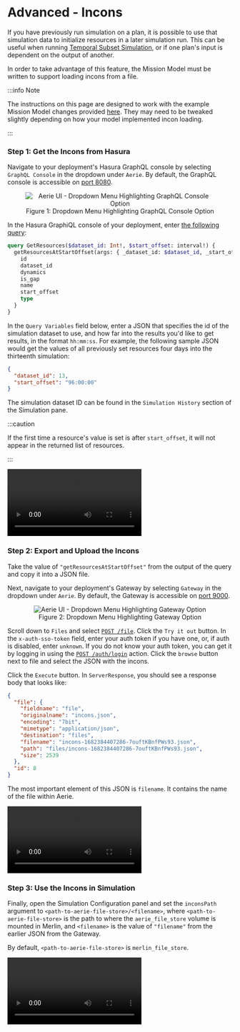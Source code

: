 
# Advanced - Incons

If you have previously run simulation on a plan, it is possible to use that simulation data to initialize resources in a later simulation run.
This can be useful when running [Temporal Subset Simulation](../create-plan-and-simulate#advanced-temporal-subset-simulation),
or if one plan's input is dependent on the output of another.

In order to take advantage of this feature, the Mission Model must be written to support loading incons from a file.

:::info Note

The instructions on this page are designed to work with the example Mission Model changes provided [here](../../mission-modeling/advanced-incons).
They may need to be tweaked slightly depending on how your model implemented incon loading.

:::

### Step 1: Get the Incons from Hasura

Navigate to your deployment's Hasura GraphQL console by selecting `GraphQL Console` in the dropdown under `Aerie`.
By default, the GraphQL console is accessible on [port 8080](http://localhost:8080).

<figure align="center">
  <img
    alt="Aerie UI - Dropdown Menu Highlighting GraphQL Console Option"
    src={gqlDropdown}
    style={{ maxHeight: '50vh' }}
  />
  <figcaption>Figure 1: Dropdown Menu Highlighting GraphQL Console Option</figcaption>
</figure>

In the Hasura GraphiQL console of your deployment, enter [the following query](/api/examples/simulation/#query-for-simulation-resource-data-at-a-given-time):

```graphql
query GetResources($dataset_id: Int!, $start_offset: interval!) {
  getResourcesAtStartOffset(args: { _dataset_id: $dataset_id, _start_offset: $start_offset }) {
    id
    dataset_id
    dynamics
    is_gap
    name
    start_offset
    type
  }
}
```

In the `Query Variables` field below, enter a JSON that specifies the id of the simulation dataset to use,
and how far into the results you'd like to get results, in the format `hh:mm:ss`.
For example, the following sample JSON would get the values of all previously set resources four days into the thirteenth simulation:

```json
{
  "dataset_id": 13,
  "start_offset": "96:00:00"
}
```

The simulation dataset ID can be found in the `Simulation History` section of the Simulation pane.

:::caution

If the first time a resource's value is set is after `start_offset`, it will not appear in the returned list of resources.

:::

<video controls align="center">
  <source src={simulationInconsQuery} type="video/webm" />
</video>

### Step 2: Export and Upload the Incons

Take the value of `"getResourcesAtStartOffset"` from the output of the query and copy it into a JSON file.

Next, navigate to your deployment's Gateway by selecting `Gateway` in the dropdown under `Aerie`.
By default, the Gateway is accessible on [port 9000](http://localhost:9000).

<figure align="center">
  <img alt="Aerie UI - Dropdown Menu Highlighting Gateway Option" src={gatewayDropdown} style={{ maxHeight: '50vh' }} />
  <figcaption>Figure 2: Dropdown Menu Highlighting Gateway Option</figcaption>
</figure>

Scroll down to `Files` and select [`POST /file`](http://localhost:9000/#/Files/post_file).
Click the `Try it out` button.
In the `x-auth-sso-token` field, enter your auth token if you have one, or, if auth is disabled, enter `unknown`.
If you do not know your auth token, you can get it by logging in using the [`POST /auth/login`](http://localhost:9000/#/Auth/post_auth_login) action.
Click the `browse` button next to file and select the JSON with the incons.

Click the `Execute` button. In `ServerResponse`, you should see a response body that looks like:

```json
{
  "file": {
    "fieldname": "file",
    "originalname": "incons.json",
    "encoding": "7bit",
    "mimetype": "application/json",
    "destination": "files",
    "filename": "incons-1682384407286-7ouftKBnfPWs93.json",
    "path": "files/incons-1682384407286-7ouftKBnfPWs93.json",
    "size": 2539
  },
  "id": 8
}
```

The most important element of this JSON is `filename`. It contains the name of the file within Aerie.

<video controls align="center">
  <source src={uploadIncons} type="video/webm" />
</video>

### Step 3: Use the Incons in Simulation

Finally, open the Simulation Configuration panel and set the `inconsPath` argument to `<path-to-aerie-file-store>/<filename>`,
where `<path-to-aerie-file-store>` is the path to where the `aerie_file_store` volume is mounted in Merlin,
and `<filename>` is the value of `"filename"` from the earlier JSON from the Gateway.

By default, `<path-to-aerie-file-store>` is `merlin_file_store`.

<video controls align="center">
  <source src={simulateIncons} type="video/webm" />
</video>
